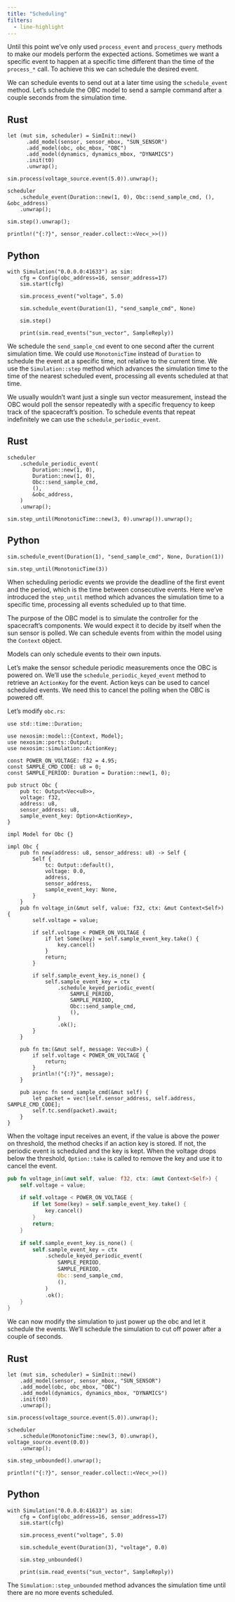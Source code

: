 ```yaml
---
title: "Scheduling"
filters:
  - line-highlight
---
```


Until this point we've only used `process_event` and `process_query` methods
to make our models perform the expected actions. Sometimes we want a specific
event to happen at a specific time different than the time of the `process_*`
call. To achieve this we can schedule the desired event.

We can schedule events to send out at a later time using the `schedule_event`
method. Let's schedule the OBC model to send a sample command after a couple
seconds from the simulation time.

::: {.panel-tabset}

## Rust

```.rust
let (mut sim, scheduler) = SimInit::new()
      .add_model(sensor, sensor_mbox, "SUN_SENSOR")
      .add_model(obc, obc_mbox, "OBC")
      .add_model(dynamics, dynamics_mbox, "DYNAMICS")
      .init(t0)
      .unwrap();

sim.process(voltage_source.event(5.0)).unwrap();

scheduler
    .schedule_event(Duration::new(1, 0), Obc::send_sample_cmd, (), &obc_address)
    .unwrap();

sim.step().unwrap();

println!("{:?}", sensor_reader.collect::<Vec<_>>())
```

## Python

```.python
with Simulation("0.0.0.0:41633") as sim:
    cfg = Config(obc_address=16, sensor_address=17)
    sim.start(cfg)

    sim.process_event("voltage", 5.0)

    sim.schedule_event(Duration(1), "send_sample_cmd", None)

    sim.step()

    print(sim.read_events("sun_vector", SampleReply))
```
:::

We schedule the `send_sample_cmd` event to one second after the current
simulation time. We could use `MonotonicTime` instead of `Duration` to schedule
the event at a specific time, not relative to the current time. We use the
`Simulation::step` method which  advances the simulation time to the time of
the nearest scheduled event, processing all events scheduled at that time.

We usually wouldn't want just a single sun vector measurement, instead the
OBC would poll the sensor repeatedly with a specific frequency to keep track
of the spacecraft's position. To schedule events that repeat indefinitely
we can use the `schedule_periodic_event`.

::: {.panel-tabset}

## Rust

```.rust
scheduler
    .schedule_periodic_event(
        Duration::new(1, 0),
        Duration::new(1, 0),
        Obc::send_sample_cmd,
        (),
        &obc_address,
    )
    .unwrap();

sim.step_until(MonotonicTime::new(3, 0).unwrap()).unwrap();
```

## Python

```.python
sim.schedule_event(Duration(1), "send_sample_cmd", None, Duration(1))

sim.step_until(MonotonicTime(3))
```
:::

When scheduling periodic events we provide the deadline of the first event and
the period, which is the time between consecutive events. Here we've introduced
the `step_until` method which advances the simulation time to a specific time,
processing all events scheduled up to that time.

The purpose of the OBC model is to simulate the controller for the spacecraft's
components. We would expect it to decide by itself when the sun sensor is
polled. We can schedule events from within the model using the `Context` object.

::: {.callout-note}
Models can only schedule events to their own inputs.
:::

Let's make the sensor schedule periodic measurements once the OBC is powered on.
We'll use the `schedule_periodic_keyed_event` method to retrieve an `ActionKey`
for the event. Action keys can be used to cancel scheduled events. We need this
to cancel the polling when the OBC is powered off.

Let's modify `obc.rs`:

```.rust
use std::time::Duration;

use nexosim::model::{Context, Model};
use nexosim::ports::Output;
use nexosim::simulation::ActionKey;

const POWER_ON_VOLTAGE: f32 = 4.95;
const SAMPLE_CMD_CODE: u8 = 0;
const SAMPLE_PERIOD: Duration = Duration::new(1, 0);

pub struct Obc {
    pub tc: Output<Vec<u8>>,
    voltage: f32,
    address: u8,
    sensor_address: u8,
    sample_event_key: Option<ActionKey>,
}

impl Model for Obc {}

impl Obc {
    pub fn new(address: u8, sensor_address: u8) -> Self {
        Self {
            tc: Output::default(),
            voltage: 0.0,
            address,
            sensor_address,
            sample_event_key: None,
        }
    }
    pub fn voltage_in(&mut self, value: f32, ctx: &mut Context<Self>) {
        self.voltage = value;

        if self.voltage < POWER_ON_VOLTAGE {
            if let Some(key) = self.sample_event_key.take() {
                key.cancel()
            }
            return;
        }

        if self.sample_event_key.is_none() {
            self.sample_event_key = ctx
                .schedule_keyed_periodic_event(
                    SAMPLE_PERIOD,
                    SAMPLE_PERIOD,
                    Obc::send_sample_cmd,
                    (),
                )
                .ok();
        }
    }

    pub fn tm:(&mut self, message: Vec<u8>) {
        if self.voltage < POWER_ON_VOLTAGE {
            return;
        }
        println!("{:?}", message);
    }

    pub async fn send_sample_cmd(&mut self) {
        let packet = vec![self.sensor_address, self.address, SAMPLE_CMD_CODE];
        self.tc.send(packet).await;
    }
}
```

When the voltage input receives an event, if the value is above the power on
threshold, the method checks if an action key is stored. If not, the periodic
event is scheduled and the key is kept. When the voltage drops below the
threshold, `Option::take` is called to remove the key and use it to cancel the
event.

```rust
pub fn voltage_in(&mut self, value: f32, ctx: &mut Context<Self>) {
    self.voltage = value;

    if self.voltage < POWER_ON_VOLTAGE {
        if let Some(key) = self.sample_event_key.take() {
            key.cancel()
        }
        return;
    }

    if self.sample_event_key.is_none() {
        self.sample_event_key = ctx
            .schedule_keyed_periodic_event(
                SAMPLE_PERIOD,
                SAMPLE_PERIOD,
                Obc::send_sample_cmd,
                (),
            )
            .ok();
    }
}
```

We can now modify the simulation to just power up the obc and let it schedule
the events. We'll schedule the simulation to cut off power after a couple of
seconds.

::: {.panel-tabset}

## Rust

```.rust
let (mut sim, scheduler) = SimInit::new()
    .add_model(sensor, sensor_mbox, "SUN_SENSOR")
    .add_model(obc, obc_mbox, "OBC")
    .add_model(dynamics, dynamics_mbox, "DYNAMICS")
    .init(t0)
    .unwrap();

sim.process(voltage_source.event(5.0)).unwrap();

scheduler
    .schedule(MonotonicTime::new(3, 0).unwrap(), voltage_source.event(0.0))
    .unwrap();

sim.step_unbounded().unwrap();

println!("{:?}", sensor_reader.collect::<Vec<_>>())
```

## Python

```.python
with Simulation("0.0.0.0:41633") as sim:
    cfg = Config(obc_address=16, sensor_address=17)
    sim.start(cfg)

    sim.process_event("voltage", 5.0)

    sim.schedule_event(Duration(3), "voltage", 0.0)

    sim.step_unbounded()

    print(sim.read_events("sun_vector", SampleReply))
```
:::

The `Simulation::step_unbounded` method advances the simulation time until there
are no more events scheduled.